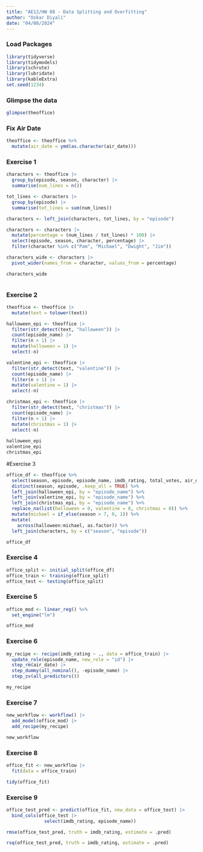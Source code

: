 ```yaml
---
title: "AE12/HW 08 - Data Splitting and Overfitting"
author: "Oskar Diyali"
date: "04/08/2024"
---
```


### Load Packages

```r
library(tidyverse)
library(tidymodels)
library(schrute)
library(lubridate)
library(kableExtra)
set.seed(1234)
```

### Glimpse the data

```r

glimpse(theoffice)

```

### Fix Air Date

```r

theoffice <- theoffice %>%
  mutate(air_date = ymd(as.character(air_date)))

```


### Exercise 1

```r


characters <- theoffice |>
  group_by(episode, season, character) |>
  summarise(num_lines = n())

tot_lines <- characters |>
  group_by(episode) |>
  summarise(tot_lines = sum(num_lines))

characters <- left_join(characters, tot_lines, by = "episode")

characters <- characters |>
  mutate(percentage = (num_lines / tot_lines) * 100) |>
  select(episode, season, character, percentage) |>
  filter(character %in% c("Pam", "Michael", "Dwight", "Jim")) 

characters_wide <- characters |>
  pivot_wider(names_from = character, values_from = percentage)

characters_wide



```



### Exercise 2

```r

theoffice <- theoffice |>
  mutate(text = tolower(text))

halloween_epi <- theoffice |>
  filter(str_detect(text, "halloween")) |>
  count(episode_name) |>
  filter(n > 1) |>
  mutate(halloween = 1) |>
  select(-n)

valentine_epi <- theoffice |>
  filter(str_detect(text, "valentine")) |>
  count(episode_name) |>
  filter(n > 1) |>
  mutate(valentine = 1) |>
  select(-n)

christmas_epi <- theoffice |>
  filter(str_detect(text, "christmas")) |>
  count(episode_name) |>
  filter(n > 1) |>
  mutate(christmas = 1) |>
  select(-n)
 
halloween_epi
valentine_epi
christmas_epi
```


#Exercise 3

```r

office_df <- theoffice %>%
  select(season, episode, episode_name, imdb_rating, total_votes, air_date) %>%
  distinct(season, episode, .keep_all = TRUE) %>%
  left_join(halloween_epi, by = "episode_name") %>% 
  left_join(valentine_epi, by = "episode_name") %>% 
  left_join(christmas_epi, by = "episode_name") %>% 
  replace_na(list(halloween = 0, valentine = 0, christmas = 0)) %>%
  mutate(michael = if_else(season > 7, 0, 1)) %>%
  mutate(
    across(halloween:michael, as.factor)) %>%
  left_join(characters, by = c("season", "episode"))

office_df

```
### Exercise 4

```r


office_split <- initial_split(office_df)
office_train <- training(office_split)
office_test <- testing(office_split)


```


### Exercise 5

```r

office_mod <- linear_reg() %>%
  set_engine("lm")

office_mod

```

### Exercise 6


```r


my_recipe <- recipe(imdb_rating ~ ., data = office_train) |>
  update_role(episode_name, new_role = "id") |>
  step_rm(air_date) |>
  step_dummy(all_nominal(), -episode_name) |>
  step_zv(all_predictors())

my_recipe

```

### Exercise 7

```r

new_workflow <- workflow() |>
  add_model(office_mod) |>
  add_recipe(my_recipe)

new_workflow
```

### Exercise 8

```r
office_fit <- new_workflow |>
  fit(data = office_train)

tidy(office_fit)
```

### Exercise 9

``` r

office_test_pred <- predict(office_fit, new_data = office_test) |>
  bind_cols(office_test |>
              select(imdb_rating, episode_name))

rmse(office_test_pred, truth = imdb_rating, estimate = .pred)
```


```r

rsq(office_test_pred, truth = imdb_rating, estimate = .pred)

```

